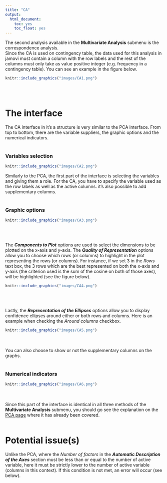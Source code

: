 ```yaml
---
title: "CA"
output:
  html_document:
    toc: yes
    toc_float: yes
---
```


The second analysis available in the **Multivariate Analysis** submenu is the correspondence analysis.\
Since the CA is used on contingency table, the data used for this analysis in jamovi must contain a column with the row labels and the rest of the columns must only take as value positive integer (e.g. frequency in a contingency table). You can see an example in the figure below.
```r
knitr::include_graphics("images/CA1.png")
```
<br><br />


# **The interface**

The CA interface in it's a structure is very similar to the PCA interface. From top to bottom, there are the variable suppliers, the graphic options and the numerical indicators.
<br><br />

### Variables selection

```r
knitr::include_graphics("images/CA2.png")
```

Similarly to the PCA, the first part of the interface is selecting the variables and giving them a role. For the CA, you have to specify the variable used as the row labels as well as the active columns. it's also possible to add supplementary columns.
<br><br />

### Graphic options

```r
knitr::include_graphics("images/CA3.png")
```
<br><br />

The __*Components to Plot*__ options are used to select the dimensions to be plotted on the x-axis and y-axis. The __*Quality of Representation*__ options allow you to choose which rows (or columns) to highlight in the plot representing the rows (or columns). For instance, if we set 3 in the *Rows* text box, the 3 rows which are the best represented on both the x-axis and y-axis (the criterion used is the sum of the cosine on both of those axes), will be highlighted (see the figure below).

```r
knitr::include_graphics("images/CA4.png")
```
<br><br />

Lastly, the __*Representation of the Ellipses*__ options allow you to display confidence ellipses around either or both rows and columns. Here is an example when checking the *Around columns* checkbox.

```r
knitr::include_graphics("images/CA5.png")
```
<br><br />
You can also choose to show or not the supplementary columns on the graphs.
<br><br />

### Numerical indicators
```r
knitr::include_graphics("images/CA6.png")
```
<br><br />
Since this part of the interface is identical in all three methods of the **Multivariate Analysis** submenu, you should go see the explanation on the [PCA page](PCA.html#numerical-indicators) where it has already been covered.
<br><br />

# **Potential issue(s)**

Unlike the PCA, where the *Number of factors* in the __*Automatic Description of the Axes*__ section must be less than or equal to the number of active variable, here it must be strictly lower to the number of active variable (columns in this context). If this condition is not met, an error will occur (see below).